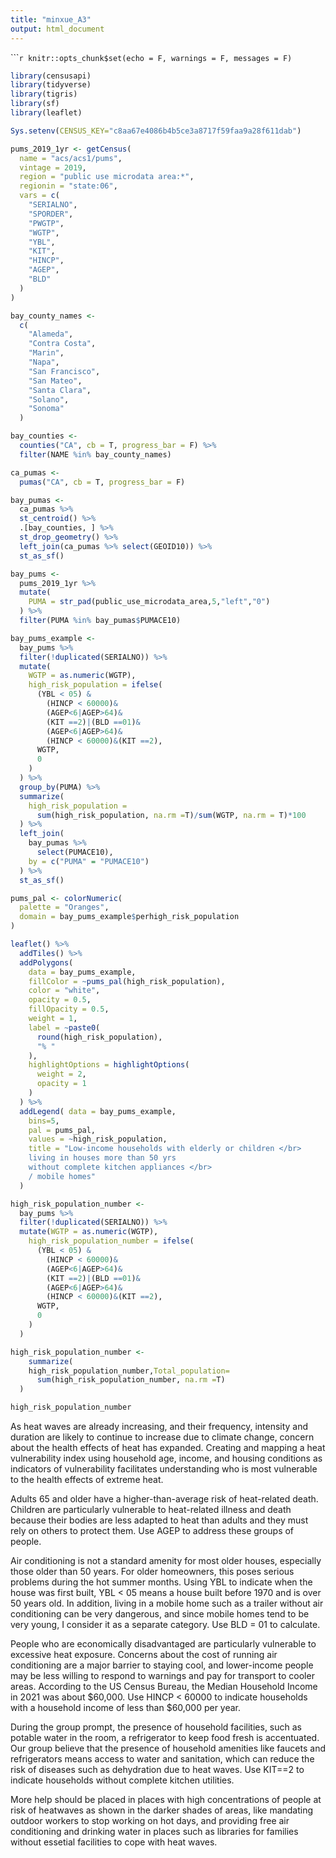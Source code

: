 ```yaml
---
title: "minxue_A3"
output: html_document
---
```


``````r
knitr::opts_chunk$set(echo = F, warnings = F, messages = F)
```

```r
library(censusapi)
library(tidyverse)
library(tigris)
library(sf)
library(leaflet)

Sys.setenv(CENSUS_KEY="c8aa67e4086b4b5ce3a8717f59faa9a28f611dab")
```

```r
pums_2019_1yr <- getCensus(
  name = "acs/acs1/pums",
  vintage = 2019,
  region = "public use microdata area:*", 
  regionin = "state:06",
  vars = c(
    "SERIALNO",
    "SPORDER",
    "PWGTP",
    "WGTP",
    "YBL",
    "KIT",
    "HINCP",
    "AGEP",
    "BLD"
  )
)
```



```r
bay_county_names <-
  c(
    "Alameda",
    "Contra Costa",
    "Marin",
    "Napa",
    "San Francisco",
    "San Mateo",
    "Santa Clara",
    "Solano",
    "Sonoma"
  )

bay_counties <-
  counties("CA", cb = T, progress_bar = F) %>%
  filter(NAME %in% bay_county_names)
```


```r
ca_pumas <-
  pumas("CA", cb = T, progress_bar = F)

bay_pumas <-
  ca_pumas %>% 
  st_centroid() %>% 
  .[bay_counties, ] %>% 
  st_drop_geometry() %>% 
  left_join(ca_pumas %>% select(GEOID10)) %>% 
  st_as_sf()
```

```r
bay_pums <-
  pums_2019_1yr %>% 
  mutate(
    PUMA = str_pad(public_use_microdata_area,5,"left","0")
  ) %>% 
  filter(PUMA %in% bay_pumas$PUMACE10)

```

```r
bay_pums_example <-
  bay_pums %>% 
  filter(!duplicated(SERIALNO)) %>% 
  mutate(
    WGTP = as.numeric(WGTP),
    high_risk_population = ifelse(
      (YBL < 05) &
        (HINCP < 60000)&
        (AGEP<6|AGEP>64)&
        (KIT ==2)|(BLD ==01)&
        (AGEP<6|AGEP>64)&
        (HINCP < 60000)&(KIT ==2),
      WGTP,
      0
    )
  ) %>% 
  group_by(PUMA) %>% 
  summarize(
    high_risk_population =
      sum(high_risk_population, na.rm =T)/sum(WGTP, na.rm = T)*100
  ) %>% 
  left_join(
    bay_pumas %>% 
      select(PUMACE10),
    by = c("PUMA" = "PUMACE10")
  ) %>% 
  st_as_sf()
```

```r
pums_pal <- colorNumeric(
  palette = "Oranges",
  domain = bay_pums_example$perhigh_risk_population
)

leaflet() %>%
  addTiles() %>% 
  addPolygons(
    data = bay_pums_example,
    fillColor = ~pums_pal(high_risk_population),
    color = "white",
    opacity = 0.5,
    fillOpacity = 0.5,
    weight = 1,
    label = ~paste0(
      round(high_risk_population), 
      "% "
    ),
    highlightOptions = highlightOptions(
      weight = 2,
      opacity = 1
    )
  ) %>% 
  addLegend( data = bay_pums_example,
    bins=5,
    pal = pums_pal,
    values = ~high_risk_population,
    title = "Low-income households with elderly or children </br> 
    living in houses more than 50 yrs
    without complete kitchen appliances </br>
    / mobile homes"
  )
```

```r
high_risk_population_number <-
  bay_pums %>% 
  filter(!duplicated(SERIALNO)) %>% 
  mutate(WGTP = as.numeric(WGTP),
    high_risk_population_number = ifelse(
      (YBL < 05) &
        (HINCP < 60000)&
        (AGEP<6|AGEP>64)&
        (KIT ==2)|(BLD ==01)&
        (AGEP<6|AGEP>64)&
        (HINCP < 60000)&(KIT ==2),
      WGTP,
      0
    )
  )
```


```r
high_risk_population_number <-
    summarize(
    high_risk_population_number,Total_population=
      sum(high_risk_population_number, na.rm =T)
  )

high_risk_population_number 
```
As heat waves are already increasing, and their frequency, intensity and duration are likely to continue to increase due to climate change, concern about the health effects of heat has expanded. Creating and mapping a heat vulnerability index using household age, income, and housing conditions as indicators of vulnerability facilitates understanding who is most vulnerable to the health effects of extreme heat.

Adults 65 and older have a higher-than-average risk of heat-related death. Children are particularly vulnerable to heat-related illness and death because their bodies are less adapted to heat than adults and they must rely on others to protect them. Use AGEP to address these groups of people.

Air conditioning is not a standard amenity for most older houses, especially those older than 50 years. For older homeowners, this poses serious problems during the hot summer months. Using YBL to indicate when the house was first built, YBL < 05 means a house built before 1970 and is over 50 years old. In addition, living in a mobile home such as a trailer without air conditioning can be very dangerous, and since mobile homes tend to be very young, I consider it as a separate category. Use BLD = 01 to calculate.

People who are economically disadvantaged are particularly vulnerable to excessive heat exposure. Concerns about the cost of running air conditioning are a major barrier to staying cool, and lower-income people may be less willing to respond to warnings and pay for transport to cooler areas. According to the US Census Bureau, the Median Household Income in 2021 was about $60,000. Use HINCP < 60000 to indicate households with a household income of less than $60,000 per year. 

During the group prompt, the presence of household facilities, such as potable water in the room, a refrigerator to keep food fresh is accentuated. Our group believe that the presence of household amenities like faucets and refrigerators means access to water and sanitation, which can reduce the risk of diseases such as dehydration due to heat waves. Use KIT==2 to indicate households without complete kitchen utilities.

More help should be placed in places with high concentrations of people at risk of heatwaves as shown in the darker shades of areas, like mandating outdoor workers to stop working on hot days, and providing free air conditioning and drinking water in places such as libraries for families without essetial facilities to cope with heat waves.


